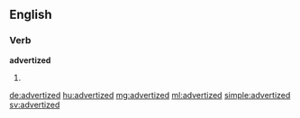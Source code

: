 ==English==

===Verb===
'''advertized'''

# {{en-past of|advertize}}

[[de:advertized]]
[[hu:advertized]]
[[mg:advertized]]
[[ml:advertized]]
[[simple:advertized]]
[[sv:advertized]]